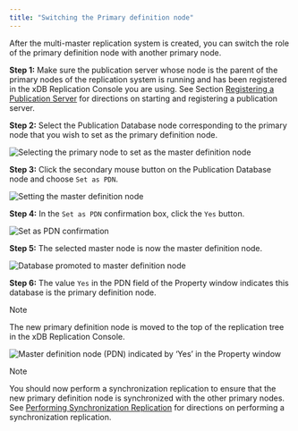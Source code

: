 ```yaml
---
title: "Switching the Primary definition node"
---
```


<div id="switching_pdn" class="registered_link"></div>


After the multi-master replication system is created, you can switch the role of the primary definition node with another primary node.

**Step 1:** Make sure the publication server whose node is the parent of the primary nodes of the replication system is running and has been registered in the xDB Replication Console you are using. See Section [Registering a Publication Server](../05_smr_operation/02_creating_publication/#registering_publication_server) for directions on starting and registering a publication server.

**Step 2:** Select the Publication Database node corresponding to the primary node that you wish to set as the primary definition node.

![Selecting the primary node to set as the master definition node](/../images/image178.png)

**Step 3:** Click the secondary mouse button on the Publication Database node and choose `Set as PDN`.

![Setting the master definition node](/../images/image179.png)

**Step 4:** In the `Set as PDN` confirmation box, click the `Yes` button.

![Set as PDN confirmation](/../images/image180.png)

**Step 5:** The selected master node is now the master definition node.

![Database promoted to master definition node](/../images/image181.png)

**Step 6:** The value `Yes` in the PDN field of the Property window indicates this database is the primary definition node.

<div class="note">

<div class="title">

Note

</div>

The new primary definition node is moved to the top of the replication tree in the xDB Replication Console.

</div>

![Master definition node (PDN) indicated by ‘Yes’ in the Property window](/../images/image182.png)

<div class="note">

<div class="title">

Note

</div>

You should now perform a synchronization replication to ensure that the new primary definition node is synchronized with the other primary nodes. See [Performing Synchronization Replication](../06_mmr_operation/#perform_synchronization_replication_mmr) for directions on performing a synchronization replication.

</div>
